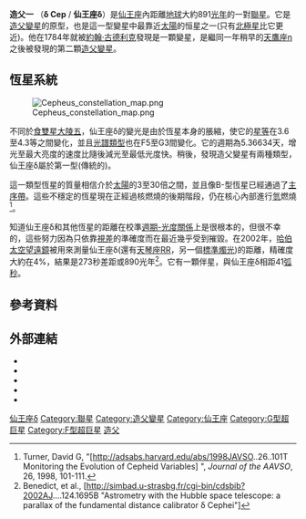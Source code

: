 {{Starbox begin
| name = 仙王座δAB(造父一)
}}
{{Starbox observe
| epoch = [[J2000.0|J2000.0]]
| constell = [[仙王座|仙王座]]
| 星官 =  [[造父_(星官)|造父]]（[[危宿|危宿]]）
| ra = {{RA|22|29|10.27}}
| dec = {{DEC|+58|24|54.7}}
| appmag_v = 4.07 (3.48–4.37) / 7.5
}}
{{Starbox character
| class = F5 Iab (F5Ib-G2Ib) / B7
| r-i = <!--R-I color-->
| v-r = <!--V-R color-->
| b-v = 0.60
| u-b = 0.36
| variable = [[造父變星|造父變星]]
}}
{{Starbox astrometry
| radial_v = -16.8
| prop_mo_ra = 16.47±0.69
| prop_mo_dec = 3.55±0.64
| parallax = 3.66
| p_error = 0.15
| parallax_footnote = <!--Parallax footnote-->
| dist_ly = 891
| dist_pc = 273
| space_v_u = <!--Space velocity (U), σu cos v w (in km/s)-->
| space_v_v = <!--Space velocity (V), σv cos w (in km/s)-->
| space_v_w = <!--Space velocity (W), σw (in km/s)-->
| absmag_v = -3.47
}}
{{Starbox visbin
| reference = <!--Reference-->
| name = 仙王座δ B
| period = 500
| axis = <!--Semimajor axis (in arcseconds)-->
| axis_unitless = 12,000 [[天文單位|天文單位]]
| eccentricity = <!--Eccentricity-->
| inclination = <!--Inclination (in degrees)-->
| node = <!--Longitude of node (in degrees)-->
| periastron = <!--Periastron epoch-->
| periarg = <!--Argument of periastron (in degrees)-->
}}
{{Starbox detail
| source = <!--[source url]-->
| mass = 5 / 4
| radius = 41.6<ref>"Database of Galactic Classical Cepheids", David Dunlop Observatory, 1995.</ref>
| gravity = <!--Surface gravity (given as the base 10 logarithm expressed in cgs units)-->
| luminosity = 2,000 / 500
| temperature = 5,500–6,800
| metal = <!--Metallicity (no units provided by template)-->
| rotation = ~9 km/s
| age = ~10<sup>8</sup>
}}
{{Starbox catalog
| names = 27 Cephei, [[Harvard_Revised_catalogue|HR]] 8571,  [[Bonner_Durchmusterung|BD]] +57°2548, [[Henry_Draper_catalogue|HD]] 213306, [[Smithsonian_Astrophysical_Observatory_Star_Catalog|SAO]] 34508, [[Fifth_Fundamental_Catalogue|FK5]] 847, AAVSO 2225+57, IRAS 22273+5809, [[Hipparcos_catalogue|HIP]] 110991.
}}
{{Starbox end}}

'''造父一''' （'''δ Cep''' / '''仙王座δ'''）是[[仙王座|仙王座]]內距離[[地球|地球]]大約891[[光年|光年]]的一對[[聯星|聯星]]。它是[[造父變星|造父變星]]的原型，也是這一型變星中最靠近[[太陽|太陽]]的恒星之一(只有[[勾陳一|北極星]]比它更近)。他在1784年就被[[約翰·古德利克|約翰·古德利克]]發現是一顆變星，是繼同一年稍早的[[天鷹座η|天鷹座η]]之後被發現的第二顆[[造父變星|造父變星]]。

== 恆星系統 ==

[[File:Cepheus_constellation_map.png|thumb]]

不同於[[聯星|食雙星]][[大陵五|大陵五]]，仙王座δ的變光是由於恆星本身的脹縮，使它的[[視星等|星等]]在3.6至4.3等之間變化，並且[[光譜類型|光譜類型]]也在F5至G3間變化。它的週期為5.36634天，增光至最大亮度的速度比隨後減光至最低光度快。稍後，發現造父變星有兩種類型，仙王座δ屬於第一型(傳統的)。

這一類型恆星的質量相信介於[[太陽|太陽]]的3至30倍之間，並且像B-型恆星已經通過了[[主序帶|主序帶]]。這些不穩定的恆星現在正經過核燃燒的後期階段，仍在核心內部進行[[氫|氫]]燃燒<ref>Turner, David G, "[http://adsabs.harvard.edu/abs/1998JAVSO..26..101T Monitoring the Evolution of Cepheid Variables] {{Wayback|url=http://adsabs.harvard.edu/abs/1998JAVSO..26..101T |date=20070312003735 }}", ''Journal of the AAVSO'', 26, 1998, 101-111.</ref>。

知道仙王座δ和其他恆星的距離在校準[[週光關係|週期-光度關係]]上是很根本的，但很不幸的，這些努力因為只依靠[[視差|視差]]的準確度而在最近幾乎受到摧毀。在2002年，[[哈伯太空望遠鏡|哈伯太空望遠鏡]]被用來測量仙王座δ(還有[[天琴座RR|天琴座RR]]，另一個[[標準燭光|標準燭光]])的距離，精確度大約在4%，結果是273秒差距或890光年<ref>Benedict, et al., [http://simbad.u-strasbg.fr/cgi-bin/cdsbib?2002AJ....124.1695B "Astrometry with the Hubble space telescope: a parallax of the fundamental distance calibrator δ Cephei"]{{dead link|date=十月 2017 |bot=InternetArchiveBot }}</ref>。它有一顆伴星，與仙王座δ相距41[[弧秒|弧秒]]。

== 參考資料 ==

{{reflist}}

== 外部連結 ==

* {{cite web |url=http://www.aavso.org/vstar/vsots/0900.shtml |title=Delta Cephei |accessdate=2008-06-21 |work=American Association of Variable Star Observers |date=2000-09 |deadurl=yes |archiveurl=https://web.archive.org/web/20080608181511/http://www.aavso.org/vstar/vsots/0900.shtml |archivedate=2008-06-08 }}
* {{cite web |url=http://www.daviddarling.info/encyclopedia/D/Delta_Cephei.html |title=Delta Cephei |accessdate=2008-06-21 |work=The Internet Encyclopedia of Science |archive-date=2019-05-26 |archive-url=https://web.archive.org/web/20190526060707/http://www.daviddarling.info/encyclopedia/D/Delta_Cephei.html |dead-url=no }}
* {{cite web |url=http://www.seds.org/~spider/spider/Vars/deltaCep.html |title=Delta Cephei, 27 Cephei |accessdate=2008-06-21 |work=SEDS |deadurl=yes |archiveurl=https://web.archive.org/web/20080603014555/http://www.seds.org/~spider/spider/Vars/deltaCep.html |archivedate=2008-06-03 }}
* {{cite web |url=http://www.astro.uiuc.edu/~kaler/sow/deltacep.html |title=Delta Cephei |accessdate=2008-06-21 |work=[[伊利诺伊大学厄巴纳-香槟分校|University of Illinois]] |publisher=STARS |first=Jim |last=Kaler |deadurl=yes |archiveurl=https://web.archive.org/web/20080704074918/http://www.astro.uiuc.edu/%7Ekaler/sow/deltacep.html |archivedate=2008-07-04 }}
* {{cite web |url=http://www.alcyone.de/SIT/mainstars/SIT000496.htm |title=δ Cephei |accessdate=2008-06-21 |work=Alcyone ephemeris |archive-date=2021-01-25 |archive-url=https://web.archive.org/web/20210125175103/http://alcyone.de/SIT/mainstars/SIT000496.htm |dead-url=no }}

{{仙王座恒星}}
{{星官|造父|5|5}}
[[Category:拜耳天體|仙王座δ]]
[[Category:聯星|Category:聯星]]
[[Category:造父變星|Category:造父變星]]
[[Category:仙王座|Category:仙王座]]
[[Category:G型超巨星|Category:G型超巨星]]
[[Category:F型超巨星|Category:F型超巨星]]
[[Category:造父_(星官)|造父]]